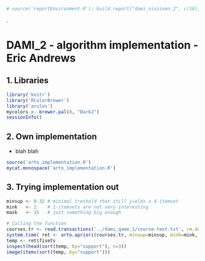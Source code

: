 ```r
# source('reportEnvironment.R'); build.report("dami_nissinen_2", c(16), do.pdf=TRUE, toc=TRUE);
```
.  

DAMI_2 - algorithm implementation - Eric Andrews
=================================================

1. Libraries
-----------
```r
library('knitr') 
library('RColorBrewer')
library('arules')
mycolors <- brewer.pal(8, "Dark2")
sessionInfo()
```

2. Own implementation
----------------------
* blah blah 
```r
source('arto_implementation.R')
mycat.monospace('arto_implementation.R')
```


3. Trying implementation out
----------------------
```r
minsup <- 0.32 # minimal treshold that still yields a 4-itemset
mink   <- 2    # 1-itemsets are not very interesting
maxk   <- 15   # just something big enough

# Calling the function
courses.tr <- read.transactions('../dami_qame_1/course-text.txt', rm.duplicates=TRUE)
system.time( ret <- arto.apriori(courses.tr, minsup=minsup, mink=mink, maxk=maxk) )
temp <- ret$fisets
inspect(head(sort(temp, by="support"), n=3))
image(items(sort(temp, by="support")))

```
